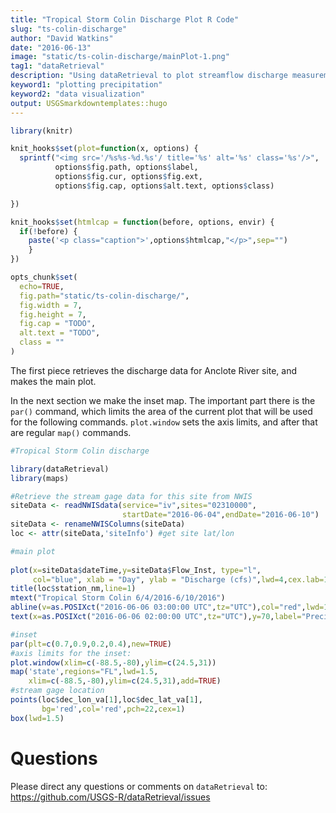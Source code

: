```yaml
---
title: "Tropical Storm Colin Discharge Plot R Code"
slug: "ts-colin-discharge"
author: "David Watkins"
date: "2016-06-13"
image: "static/ts-colin-discharge/mainPlot-1.png"
tag1: "dataRetrieval"
description: "Using dataRetrieval to plot streamflow discharge measurements during"
keyword1: "plotting precipitation"
keyword2: "data visualization"
output: USGSmarkdowntemplates::hugo
---
```


```r
library(knitr)

knit_hooks$set(plot=function(x, options) {
  sprintf("<img src='/%s%s-%d.%s'/ title='%s' alt='%s' class='%s'/>",
          options$fig.path, options$label,
          options$fig.cur, options$fig.ext,
          options$fig.cap, options$alt.text, options$class)

})

knit_hooks$set(htmlcap = function(before, options, envir) {
  if(!before) {
    paste('<p class="caption">',options$htmlcap,"</p>",sep="")
    }
})

opts_chunk$set(
  echo=TRUE,
  fig.path="static/ts-colin-discharge/",
  fig.width = 7,
  fig.height = 7,
  fig.cap = "TODO",
  alt.text = "TODO",
  class = ""
)
```

<a href="mailto:wwatkins@usgs.gov "><i class="fa fa-envelope-square fa-2x" aria-hidden="true"></i></a>
<a href="https://github.com/wdwatkins"><i class="fa fa-github-square fa-2x" aria-hidden="true"></i></a>

The first piece retrieves the discharge data for Anclote River site, and makes the main plot.

In the next section we make the inset map.  The important part there is the `par()` command, which limits the area of the current plot that will be used for the following commands.  `plot.window` sets the axis limits, and after that are regular `map()` commands.

```r
#Tropical Storm Colin discharge

library(dataRetrieval)
library(maps)

#Retrieve the stream gage data for this site from NWIS
siteData <- readNWISdata(service="iv",sites="02310000",
                         startDate="2016-06-04",endDate="2016-06-10")
siteData <- renameNWISColumns(siteData)
loc <- attr(siteData,'siteInfo') #get site lat/lon

#main plot
 
plot(x=siteData$dateTime,y=siteData$Flow_Inst, type="l", 
     col="blue", xlab = "Day", ylab = "Discharge (cfs)",lwd=4,cex.lab=1.5,cex.axis=1.25)
title(loc$station_nm,line=1)
mtext("Tropical Storm Colin 6/4/2016-6/10/2016")
abline(v=as.POSIXct("2016-06-06 03:00:00 UTC",tz="UTC"),col="red",lwd=1.5)
text(x=as.POSIXct("2016-06-06 02:00:00 UTC",tz="UTC"),y=70,label="Precipitation begins early Monday",srt=90,pos=3)

#inset
par(plt=c(0.7,0.9,0.2,0.4),new=TRUE)  
#axis limits for the inset:
plot.window(xlim=c(-88.5,-80),ylim=c(24.5,31))  
map('state',regions="FL",lwd=1.5,
    xlim=c(-88.5,-80),ylim=c(24.5,31),add=TRUE)
#stream gage location
points(loc$dec_lon_va[1],loc$dec_lat_va[1],
       bg='red',col='red',pch=22,cex=1) 
box(lwd=1.5)

```



# Questions

Please direct any questions or comments on `dataRetrieval` to:
[https://github.com/USGS-R/dataRetrieval/issues](https://github.com/USGS-R/dataRetrieval/issues)